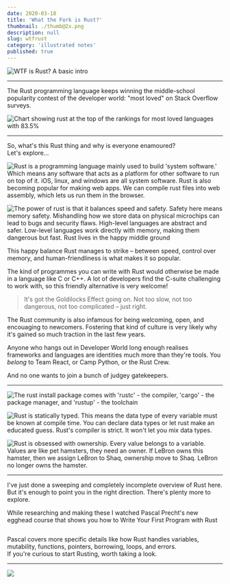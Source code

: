 ```yaml
---
date: 2020-03-18
title: 'What the Fork is Rust?'
thumbnail: ./thumb@2x.png
description: null
slug: wtfrust
category: 'illustrated notes'
published: true
---
```


<NotesContainer>

![WTF is Rust? A basic intro](./WTFRust_1.png)

---

The <Link to="https://www.rust-lang.org/">Rust programming language</Link> keeps winning the middle-school popularity contest of the developer world: "most loved" on <Link to="https://insights.stackoverflow.com/survey/2019#technology">Stack Overflow surveys</Link>.

<ImageFrame >

![Chart showing rust at the top of the rankings for most loved languages with 83.5%](./stackoverflow.png)

</ImageFrame>



---

So, what's this Rust thing and why is everyone enamoured?  
Let's explore...

![Rust is a programming language mainly used to build 'system software.' Which means any software that acts as a platform for other software to run on top of it. iOS, linux, and windows are all system software. Rust is also becoming popular for making web apps. We can compile rust files into web assembly, which lets us run them in the browser.](./WTFRust_2.png)

![The power of rust is that it balances speed and safety. Safety here means memory safety. Mishandling how we store data on physical microchips can lead to bugs and security flaws. High-level languages are abstract and safer. Low-level languages work directly with memory, making them dangerous but fast. Rust lives in the happy middle ground](./WTFRust_4.png)

This happy balance Rust manages to strike – between speed, control over memory, and human-friendliness is what makes it so popular.

The kind of programmes you can write with Rust would otherwise be made in a language like <Link to="https://en.wikipedia.org/wiki/C_(programming_language)">C</Link> or <Link to="https://en.wikipedia.org/wiki/C%2B%2B">C++</Link>. A lot of developers find the C-suite challenging to work with, so this friendly alternative is very welcome!

> It's got the <Link to='https://en.wikipedia.org/wiki/Goldilocks_principle'>Goldilocks Effect</Link> going on.  Not too slow, not too dangerous, not too complicated – just right.

The Rust community is also infamous for being welcoming, open, and encouaging to newcomers. Fostering that kind of culture is very likely why it's gained so much traction in the last few years.

Anyone who hangs out in Developer World long enough realises frameworks and languages are identities much more than they're tools. You *belong* to Team React, or Camp Python, or the Rust Crew.

And no one wants to join a bunch of judgey gatekeepers. 

---

![The rust install package comes with 'rustc' - the compiler, 'cargo' - the package manager, and 'rustup' - the toolchain](./WTFRust_3.png)

![Rust is statically typed. This means the data type of every variable must be known at compile time. You can declare data types or let rust make an educated guess. Rust's compiler is strict. It won't let you mix data types.](./WTFRust_5.png)

![Rust is obsessed with ownership. Every value belongs to a variable. Values are like pet hamsters, they need an owner. If LeBron owns this hamster, then we assign LeBron to Shaq, ownership move to Shaq. LeBron no longer owns the hamster.](./WTFRust_6.png)

---

I've just done a sweeping and completely incomplete overview of Rust here. But it's enough to point you in the right direction. There's plenty more to explore.

<p>While researching and making these I watched <Link to="https://twitter.com/PascalPrecht">Pascal Precht</Link>'s new egghead course that shows you how to <Link noToolTip to="https://egghead.io/courses/write-your-first-program-with-the-rust-language?af=54fd64">Write Your First Program with Rust </Link></p>

<Link noToolTip to="https://egghead.io/courses/write-your-first-program-with-the-rust-language?af=54fd64">

<img style="max-width: 100%;" src="https://og-image-egghead-course.now.sh/write-your-first-program-with-the-rust-language" alt="" />

</Link>

Pascal covers more specific details like how Rust handles variables, mutability, functions, pointers, borrowing, loops, and errors.  
If you're curious to start Rusting, worth taking a look.

---

</NotesContainer>

<FullNote verticalNote coursename="Write Your First Program with Rust" courselink="https://egghead.io/courses/write-your-first-program-with-the-rust-language?af=54fd64">

![](./WTFisRust--small.png)

</FullNote>